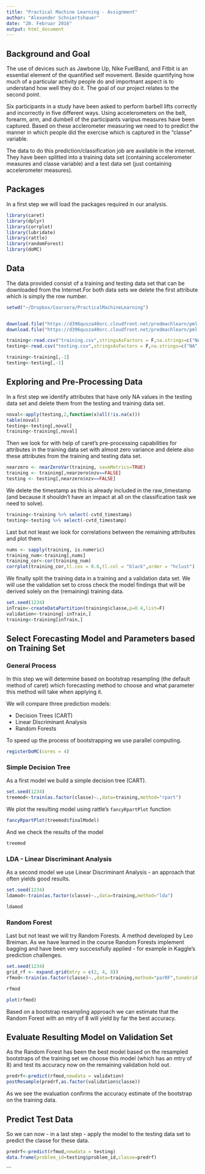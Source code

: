 ```yaml
---
title: "Practical Machine Learning - Assignment"
author: "Alexander Schniertshauer"
date: "20. Februar 2016"
output: html_document
---
```


## Background and Goal

The use of devices such as Jawbone Up, Nike FuelBand, and Fitbit is an essential element of the quantified self movement. Beside quantifying how much of a particular activity people do and importnant aspect is to understand how well they do it. The goal of our project relates to the second point. 

Six participants in a study have been asked to perform barbell lifts correctly and incorrectly in five different ways. Using accelerometers on the belt, forearm, arm, and dumbell of the participants varipus measures have been captured. Based on these acclerometer measuring we need to to predict the manner in which people did the exercise which is captured in the "classe" variable.

The data to do this prediction/classification job are available in the internet. They have been splitted into a training data set (containing accelerometer measures and classe variable) and a test data set (just containing accelerometer measures).

## Packages

In a first step we will load the packages required in our analysis.

```r
library(caret)
library(dplyr)
library(corrplot)
library(lubridate)
library(rattle)
library(randomForest)
library(doMC)

```

## Data

The data provided consist of a training and testing data set that can be downloaded from the Internet.For both data sets we delete the first attribute which is simply the row number.

```r
setwd("~/Dropbox/Coursera/PracticalMachineLearning")


download.file("https://d396qusza40orc.cloudfront.net/predmachlearn/pml-training.csv","training.csv",method="curl")
download.file("https://d396qusza40orc.cloudfront.net/predmachlearn/pml-testing.csv","testing.csv",method="curl")

training<-read.csv("training.csv",stringsAsFactors = F,na.strings=c("NA","","#DIV/0!"))
testing<-read.csv("testing.csv",stringsAsFactors = F,na.strings=c("NA","","#DIV/0!"))

training<-training[,-1]
testing<-testing[,-1]
```

## Exploring and Pre-Processing Data

In a first step we identify attributes that have only NA values in the testing data set and delete them from the testing and training data set.

```r
noval<-apply(testing,2,function(x)all(!is.na(x)))
table(noval)
testing<-testing[,noval]
training<-training[,noval]
```

Then we look for with help of caret's pre-processing capabilities for attributes in the training data set with almost zero variance and delete also these attributes from the training and testing data set.

```r
nearzero <- nearZeroVar(training, saveMetrics=TRUE)
training <- training[,nearzero$nzv==FALSE]
testing <- testing[,nearzero$nzv==FALSE]
```

We delete the timestamp as this is already included in the raw_timestamp (and because it shouldn't have an impact at all on the classification task we need to solve).

```r
training<-training %>% select(-cvtd_timestamp)
testing<-testing %>% select(-cvtd_timestamp)
```

Last but not least we look for correlations between the remaining attributes and plot them.

```r
nums <- sapply(training, is.numeric)
training_num<-training[,nums]
training_cor<-cor(training_num)
corrplot(training_cor,tl.cex = 0.6,tl.col = "black",order = "hclust")
```

We finally split the training data in a training and a validation data set. We will use the validation set to cross check the model findings that will be derived solely on the (remaining) training data.

```r
set.seed(1234)
inTrain<-createDataPartition(training$classe,p=0.4,list=F)
validation<-training[-inTrain,]
training<-training[inTrain,]
```


## Select Forecasting Model and Parameters based on Training Set

### General Process

In this step we will determine based on bootstrap resampling (the default method of caret) which forecasting method to choose and  what parameter this method will take when applying it.

We will compare three prediction models:

* Decision Trees (CART)
* Linear Discriminant Analysis
* Random Forests

To speed up the process of bootstrapping we use parallel computing.

```r
registerDoMC(cores = 4)

```


### Simple Decision Tree

As a first model we build a simple decision tree (CART).

```r
set.seed(1234)
treemod<-train(as.factor(classe)~.,data=training,method="rpart")
```

We plot the resulting model using rattle's `fancyRpartPlot` function

```r
fancyRpartPlot(treemod$finalModel)
```

And we check the results of the model

```r
treemod
```

### LDA - Linear Discriminant Analysis

As a second model we use Linear Discriminant Analysis - an approach that often yields good results.

```r
set.seed(1234)
ldamod<-train(as.factor(classe)~.,data=training,method="lda")

```


```r
ldamod
```


### Random Forest

Last but not least we will try Random Forests. A method developed by Leo Breiman. As we have learned in the course Random Forests implement bagging and have been very successfully applied - for example in Kaggle's prediction challenges.

```r
set.seed(1234)
grid_rf <- expand.grid(mtry = c(2, 4, 8))
rfmod<-train(as.factor(classe)~.,data=training,method="parRF",tuneGrid = grid_rf)
```

```r
rfmod
```


```r
plot(rfmod)
```

Based on a bootstrap resampling approach we can estimate that the Random Forest with an mtry of 8 will yield by far the best accuracy.

## Evaluate Resulting Model on Validation Set

As the Random Forest has been the best model based on the resampled bootstraps of the training set we choose this model (which has an mtry of 8) and test its accuracy now on the remaining validation hold out.

```r

predrf<-predict(rfmod,newdata = validation)
postResample(predrf,as.factor(validation$classe))

```

As we see the evaluation confirms the accuracy estimate of the bootstrap on the training data.

## Predict Test Data

So we can now - in a last step - apply the model to the testing data set to predict the classe for these data.

```r
predrf<-predict(rfmod,newdata = testing)
data.frame(problem_id=testing$problem_id,classe=predrf)
```


```

